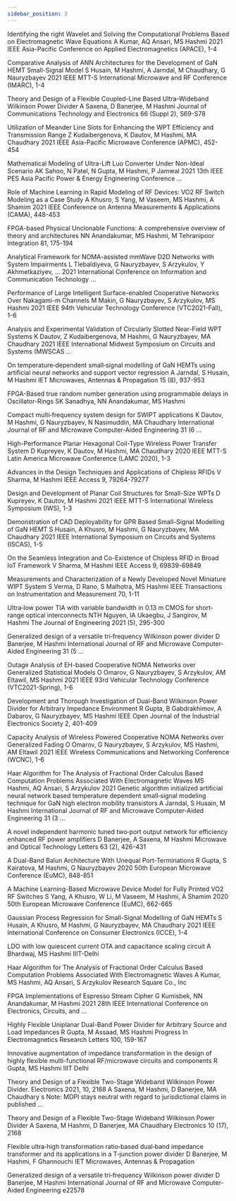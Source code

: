 ```yaml
---
sidebar_position: 3
---
```


Identifying the right Wavelet and Solving the Computational Problems Based on Electromagnetic Wave Equations
A Kumar, AQ Ansari, MS Hashmi
2021 IEEE Asia-Pacific Conference on Applied Electromagnetics (APACE), 1-4

Comparative Analysis of ANN Architectures for the Development of GaN HEMT Small-Signal Model
S Husain, M Hashmi, A Jarndal, M Chaudhary, G Nauryzbayev
2021 IEEE MTT-S International Microwave and RF Conference (IMARC), 1-4

Theory and Design of a Flexible Coupled-Line Based Ultra-Wideband Wilkinson Power Divider
A Saxena, D Banerjee, M Hashmi
Journal of Communications Technology and Electronics 66 (Suppl 2), S69-S78

Utilization of Meander Line Slots for Enhancing the WPT Efficiency and Transmission Range
Z Kudaibergenova, K Dautov, M Hashmi, MA Chaudhary
2021 IEEE Asia-Pacific Microwave Conference (APMC), 452-454

Mathematical Modeling of Ultra-Lift Luo Converter Under Non-Ideal Scenario
AK Sahoo, N Patel, N Gupta, M Hashmi, P Jamwal
2021 13th IEEE PES Asia Pacific Power & Energy Engineering Conference …

Role of Machine Learning in Rapid Modeling of RF Devices: VO2 RF Switch Modeling as a Case Study
A Khusro, S Yang, M Vaseem, MS Hashmi, A Shamim
2021 IEEE Conference on Antenna Measurements & Applications (CAMA), 448-453

FPGA-based Physical Unclonable Functions: A comprehensive overview of theory and architectures
NN Anandakumar, MS Hashmi, M Tehranipoor
Integration 81, 175-194

Analytical Framework for NOMA-assisted mmWave D2D Networks with System Impairments
L Tlebaldiyeva, G Nauryzbayev, S Arzykulov, Y Akhmetkaziyev, ...
2021 International Conference on Information and Communication Technology …

Performance of Large Intelligent Surface-enabled Cooperative Networks Over Nakagami-m Channels
M Makin, G Nauryzbayev, S Arzykulov, MS Hashmi
2021 IEEE 94th Vehicular Technology Conference (VTC2021-Fall), 1-6

Analysis and Experimental Validation of Circularly Slotted Near-Field WPT Systems
K Dautov, Z Kudaibergenova, M Hashmi, G Nauryzbayev, MA Chaudhary
2021 IEEE International Midwest Symposium on Circuits and Systems (MWSCAS …

On temperature‐dependent small‐signal modelling of GaN HEMTs using artificial neural networks and support vector regression
A Jarndal, S Husain, M Hashmi
IET Microwaves, Antennas & Propagation 15 (8), 937-953

FPGA-Based true random number generation using programmable delays in Oscillator-Rings
SK Sanadhya, NN Anandakumar, MS Hashmi

Compact multi‐frequency system design for SWIPT applications
K Dautov, M Hashmi, G Nauryzbayev, N Nasimuddin, MA Chaudhary
International Journal of RF and Microwave Computer‐Aided Engineering 31 (6 …

High-Performance Planar Hexagonal Coil-Type Wireless Power Transfer System
D Kupreyev, K Dautov, M Hashmi, MA Chaudhary
2020 IEEE MTT-S Latin America Microwave Conference (LAMC 2020), 1-3

Advances in the Design Techniques and Applications of Chipless RFIDs
V Sharma, M Hashmi
IEEE Access 9, 79264-79277

Design and Development of Planar Coil Structures for Small-Size WPTs
D Kupreyev, K Dautov, M Hashmi
2021 IEEE MTT-S International Wireless Symposium (IWS), 1-3

Demonstration of CAD Deployability for GPR Based Small-Signal Modelling of GaN HEMT
S Husain, A Khusro, M Hashmi, G Nauryzbayev, MA Chaudhary
2021 IEEE International Symposium on Circuits and Systems (ISCAS), 1-5

On the Seamless Integration and Co-Existence of Chipless RFID in Broad IoT Framework
V Sharma, M Hashmi
IEEE Access 9, 69839-69849

Measurements and Characterization of a Newly Developed Novel Miniature WIPT System
S Verma, D Rano, S Malhotra, MS Hashmi
IEEE Transactions on Instrumentation and Measurement 70, 1-11

Ultra‐low power TIA with variable bandwidth in 0.13 m CMOS for short‐range optical interconnects
NTH Nguyen, IA Ukaegbu, J Sangirov, M Hashmi
The Journal of Engineering 2021 (5), 295-300

Generalized design of a versatile tri‐frequency Wilkinson power divider
D Banerjee, M Hashmi
International Journal of RF and Microwave Computer‐Aided Engineering 31 (5 …

Outage Analysis of EH-based Cooperative NOMA Networks over Generalized Statistical Models
O Omarov, G Nauryzbayev, S Arzykulov, AM Eltawil, MS Hashmi
2021 IEEE 93rd Vehicular Technology Conference (VTC2021-Spring), 1-6

Development and Thorough Investigation of Dual-Band Wilkinson Power Divider for Arbitrary Impedance Environment
R Gupta, B Gabdrakhimov, A Dabarov, G Nauryzbayev, MS Hashmi
IEEE Open Journal of the Industrial Electronics Society 2, 401-409

Capacity Analysis of Wireless Powered Cooperative NOMA Networks over Generalized Fading
O Omarov, G Nauryzbayev, S Arzykulov, MS Hashmi, AM Eltawil
2021 IEEE Wireless Communications and Networking Conference (WCNC), 1-6

Haar Algorithm for The Analysis of Fractional Order Calculus Based Computation Problems Associated With Electromagnetic Waves
MS Hashmi, AQ Ansari, S Arzykulov
2021
Genetic algorithm initialized artificial neural network based temperature dependent small‐signal modeling technique for GaN high electron mobility transistors
A Jarndal, S Husain, M Hashmi
International Journal of RF and Microwave Computer‐Aided Engineering 31 (3 …

A novel independent harmonic tuned two‐port output network for efficiency enhanced RF power amplifiers
D Banerjee, A Saxena, M Hashmi
Microwave and Optical Technology Letters 63 (2), 426-431

A Dual-Band Balun Architecture With Unequal Port-Terminations
R Gupta, S Kairatova, M Hashmi, G Nauryzbayev
2020 50th European Microwave Conference (EuMC), 848-851

A Machine Learning-Based Microwave Device Model for Fully Printed VO2 RF Switches
S Yang, A Khusro, W Li, M Vaseem, M Hashmi, A Shamim
2020 50th European Microwave Conference (EuMC), 662-665

Gaussian Process Regression for Small-Signal Modelling of GaN HEMTs
S Husain, A Khusro, M Hashmi, G Nauryzbayev, MA Chaudhary
2021 IEEE International Conference on Consumer Electronics (ICCE), 1-4

LDO with low quiescent current OTA and capacitance scaling circuit
A Bhardwaj, MS Hashmi
IIIT-Delhi

Haar Algorithm for The Analysis of Fractional Order Calculus Based Computation Problems Associated With Electromagnetic Waves
A Kumar, MS Hashmi, AQ Ansari, S Arzykulov
Research Square Co., Inc

FPGA Implementations of Espresso Stream Cipher
G Kumisbek, NN Anandakumar, M Hashmi
2021 28th IEEE International Conference on Electronics, Circuits, and …

Highly Flexible Uniplanar Dual-Band Power Divider for Arbitrary Source and Load Impedances
R Gupta, M Assaad, MS Hashmi
Progress In Electromagnetics Research Letters 100, 159-167

Innovative augmentation of impedance transformation in the design of highly flexible multi-functional RF/microwave circuits and components
R Gupta, MS Hashmi
IIIT Delhi

Theory and Design of a Flexible Two-Stage Wideband Wilkinson Power Divider. Electronics 2021, 10, 2168
A Saxena, M Hashmi, D Banerjee, MA Chaudhary
s Note: MDPI stays neutral with regard to jurisdictional claims in published …

Theory and Design of a Flexible Two-Stage Wideband Wilkinson Power Divider
A Saxena, M Hashmi, D Banerjee, MA Chaudhary
Electronics 10 (17), 2168

Flexible ultra‐high transformation ratio‐based dual‐band impedance transformer and its applications in a T‐junction power divider
D Banerjee, M Hashmi, F Ghannouchi
IET Microwaves, Antennas & Propagation

Generalized design of a versatile tri‐frequency Wilkinson power divider
D Banerjee, M Hashmi
International Journal of RF and Microwave Computer‐Aided Engineering e22578